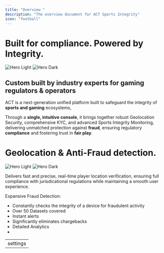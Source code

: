 ```yaml
---
title: "Overview "
description: "The overview document for ACT Sports Integrity"
icon: "football"
---
```


# Built for compliance. Powered by Integrity.



<img
  className="block dark:hidden"
  src="/images/SI-pic1-light.png"
  alt="Hero Light"
/>
<img
  className="hidden dark:block"
  src="/images/SI-pic1-dark.png"
  alt="Hero Dark"
/>

## Custom built by industry experts for gaming regulators & operators

ACT is a next-generation unified platform built to safeguard the integrity of **sports and gaming** ecosystems,

Through a **single, intuitive console**, it brings together robust Geolocation Security, comprehensive KYC, and advanced Sports Integrity Monitoring, delivering unmatched protection against **fraud**, ensuring regulatory **compliance** and fostering trust in **fair play**.

# Geolocation & Anti-Fraud detection.

<img
  className="block dark:hidden"
  src="/images/SI-pic2-light.png"
  alt="Hero Light"
/>
<img
  className="hidden dark:block"
  src="/images/SI-pic2-dark.png"
  alt="Hero Dark"
/>

Delivers fast and precise, real-time player location verification, ensuring full compliance with jurisdicational regulations while maintaining a smooth user experience.

Expansive Fraud Detection:
- Constantly checks the integrity of a device for fraudulent activity
- Over 50 Datasets covered
- Instant alerts
- Significantly eliminates chargebacks
- Detailed Analytics
- 
<link rel="stylesheet" href="https://fonts.googleapis.com/css2?family=Material+Symbols+Outlined:opsz,wght,FILL,GRAD@20..48,100..700,0..1,-50..200&icon_names=settings" />

<table>
  <tr><td><span class="material-symbols-outlined">settings</span></td></tr>
</table>
